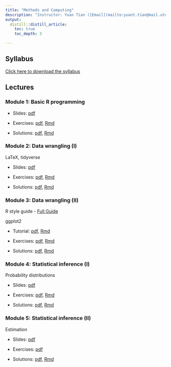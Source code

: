 ```yaml
---
title: "Methods and Computing"
description: "Instructor: Yuan Tian ([Email](mailto:yuant.tian@mail.utoronto.ca)); Jianhui Gao ([Email](mailto:jianhui.gao@mail.utoronto.ca))"
output:
  distill::distill_article:
    toc: true
    toc_depth: 3

---
```


## Syllabus

[Click here to download the syllabus](Computing/2023/syllabus_computing.pdf)



## Lectures



### Module 1: Basic R programming

- Slides: [pdf](Computing/2023/Slides/mod1.pdf) 

- Exercises: [pdf](Computing/2023/Exercises/ex1.pdf), [Rmd](Computing/2022/Exercises/ex1.Rmd)

- Solutions: [pdf](Computing/2023/Solutions/sol1.pdf), [Rmd](Computing/2022/Solutions/sol1.Rmd)



### Module 2: Data wrangling (I)

LaTeX, tidyverse

- Slides: [pdf](Computing/2023/Slides/mod2.pdf) 

- Exercises: [pdf](Computing/2023/Exercises/ex2.pdf), [Rmd](Computing/2023/Exercises/ex2.Rmd)

- Solutions: [pdf](Computing/2023/Solutions/sol2.pdf), [Rmd](Computing/2023/Solutions/sol2.Rmd)



### Module 3: Data wrangling (II)

R style guide
- [Full Guide](https://style.tidyverse.org)

ggplot2

- Tutorial: [pdf](Computing/2023/Slides/ggplot2_tutorial.pdf), [Rmd](Computing/2023/Slides/ggplot2_tutorial.Rmd)

- Exercises: [pdf](Computing/2022/Exercises/ex3.pdf), [Rmd](Computing/2022/Exercises/ex3.Rmd)

- Solutions: [pdf](Computing/2022/Solutions/sol3.pdf), [Rmd](Computing/2022/Solutions/sol3.Rmd)

 
### Module 4: Statistical inference (I)

Probability distributions

- Slides: [pdf](Computing/2023/Slides/mod4.pdf) 

- Exercises: [pdf](Computing/2022/Exercises/ex4.pdf), [Rmd](Computing/2022/Exercises/ex4.Rmd)

- Solutions: [pdf](Computing/2022/Solutions/sol4.pdf), [Rmd](Computing/2022/Solutions/sol4.Rmd)


### Module 5: Statistical inference (II)

Estimation

- Slides: [pdf](Computing/2023/Slides/mod5.pdf) 

- Exercises: [pdf](Computing/2022/Exercises/ex5.pdf)

- Solutions: [pdf](Computing/2022/Solutions/sol5.pdf), [Rmd](Computing/2022/Solutions/sol5.Rmd)


<!-- 
### Module 6: Statistical inference (III)
Hypothesis testing

- Slides: [pdf](Computing/2022/Slides/mod6.pdf) 

- Exercises: [pdf](Computing/2022/Exercises/ex6.pdf)

- Solutions: [pdf](Computing/2022/Solutions/sol6.pdf)
-->

<!-- 
### Module 7: Simulations 

- Slides: [pdf](Computing/2022/Slides/mod7.pdf) 

- Exercises: [pdf](Computing/2022/Exercises/ex7.pdf)

- Solutions: [pdf](Computing/2022/Solutions/sol7.pdf), [Rmd](Computing/2022/Solutions/sol7.Rmd)
-->

<!-- 
### Module 8: Bootstrap

- Slides: [pdf](Computing/2022/Slides/mod8.pdf) 

- Exercises: [pdf](Computing/2022/Exercises/ex8.pdf)

- Solution: [pdf](Computing/2022/Solutions/sol8.pdf), [Rmd](Computing/2022/Solutions/sol8.Rmd)
-->

<!-- 
### Module 9: Linear regression

- Slides: [pdf](Computing/2022/Slides/mod9.pdf) 

- Exercises: [pdf](Computing/2022/Exercises/ex9.pdf)

- Solution: [pdf](Computing/2022/Solutions/sol9.pdf), [Rmd](Computing/2022/Solutions/sol9.Rmd)
-->

<!-- 
### Module 10: Generalized linear models

- Slides: [pdf](Computing/2022/Slides/mod10.pdf) 

- Exercises: [pdf](Computing/2022/Exercises/ex10.pdf)

- Solution: [pdf](Computing/2022/Solutions/sol10.pdf), [Rmd](Computing/2022/Solutions/sol10.Rmd)
-->